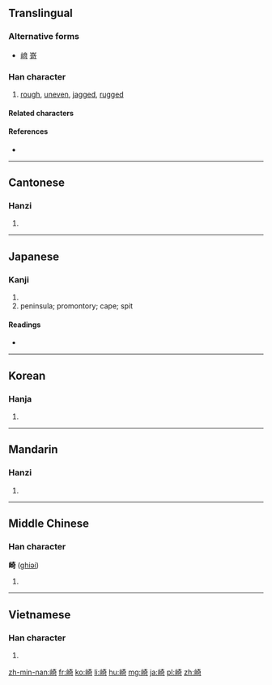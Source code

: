 {{also|埼|﨑|嵜}}
==Translingual==
===Alternative forms===
* [[﨑]] [[嵜]]

===Han character===
{{Han char|rn=46|rad=山|as=08|sn=11|four=2472<sub>1</sub>|canj=山大一口 (UKMR)|ids=⿰[[山]][[奇]]}}

# [[rough]], [[uneven]], [[jagged]], [[rugged]]

====Related characters====

====References====
* {{Han ref|kx=0313.190|dkj=08169|dj=0614.150|hdz=10778.100|uh=5D0E|ud=23822|bh=B154|bd=45396}}

----

==Cantonese==

===Hanzi===
{{yue-hanzi|jyut=[[kei1]]|y=kei1}}

# {{defn|lang=yue|sort=山08}}

----

==Japanese==

===Kanji===
{{ja-kanji|grade=c|rs=山08}}

# {{defn|lang=ja|sort=山08}}
# peninsula; promontory; cape; spit

====Readings====
* {{ja-readings|on=[[き]] (ki)|kun=[[さき]] (saki), [[ざき]] (zaki), [[けわしい]] (kewashii)}}

----

==Korean==

===Hanja===
{{ko-hanja|hangeul=기|rv=gi|mr=ki}}

# {{defn|lang=ko|sort=山08}}

----

==Mandarin==

===Hanzi===
{{cmn-hanzi|pin=[[qí]] ([[qi2]])|wg=ch'i<sup>2</sup>}}

# {{defn|lang=cmn|sort=山08}}

----

==Middle Chinese==

===Han character===
'''崎''' ([[ghiəi]])

# {{defn|lang=ltc|sort=山08}}

----

==Vietnamese==

===Han character===
{{vi-hantu|[[khi]], [[kì]], [[tiên]]|rs=山08}}

# {{defn|lang=vi|sort=山08}}

[[zh-min-nan:崎]]
[[fr:崎]]
[[ko:崎]]
[[li:崎]]
[[hu:崎]]
[[mg:崎]]
[[ja:崎]]
[[pl:崎]]
[[zh:崎]]
